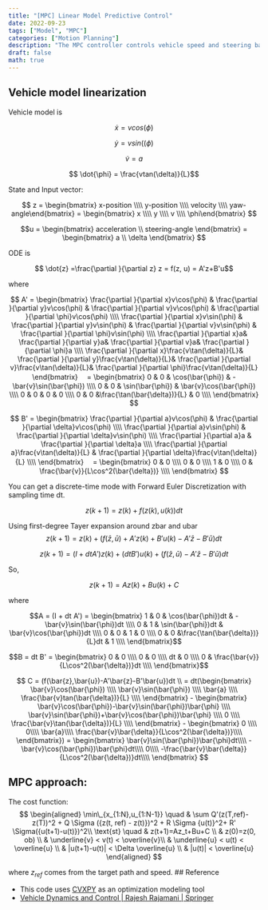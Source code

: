 ```yaml
---
title: "[MPC] Linear Model Predictive Control"
date: 2022-09-23
tags: ["Model", "MPC"]
categories: ["Motion Planning"]
description: "The MPC controller controls vehicle speed and steering based on linearized model."
draft: false
math: true
---
```


## Vehicle model linearization
Vehicle model is 

$$ \dot{x} = vcos(\phi)$$

$$ \dot{y} = vsin((\phi)$$

$$ \dot{v} = a$$

$$ \dot{\phi} = \frac{vtan(\delta)}{L}$$

State and Input vector:

$$ z = \begin{bmatrix}
x-position \\\\
y-position \\\\
velocity \\\\
yaw-angle\end{bmatrix} = \begin{bmatrix}
x \\\\
y \\\\
v \\\\
\phi\end{bmatrix} $$

$$u = \begin{bmatrix}
acceleration \\ 
steering-angle
\end{bmatrix} 
= \begin{bmatrix}
a \\ 
\delta
\end{bmatrix} $$

ODE is 

$$ \dot{z} =\frac{\partial }{\partial z} z = f(z, u) = A'z+B'u$$

where

$$ A' =
\begin{bmatrix}
\frac{\partial }{\partial x}v\cos(\phi) & 
\frac{\partial }{\partial y}v\cos(\phi) & 
\frac{\partial }{\partial v}v\cos(\phi) &
\frac{\partial }{\partial \phi}v\cos(\phi) \\\\
\frac{\partial }{\partial x}v\sin(\phi) & 
\frac{\partial }{\partial y}v\sin(\phi) & 
\frac{\partial }{\partial v}v\sin(\phi) &
\frac{\partial }{\partial \phi}v\sin(\phi) \\\\
\frac{\partial }{\partial x}a& 
\frac{\partial }{\partial y}a& 
\frac{\partial }{\partial v}a&
\frac{\partial }{\partial \phi}a \\\\
\frac{\partial }{\partial x}\frac{v\tan(\delta)}{L}& 
\frac{\partial }{\partial y}\frac{v\tan(\delta)}{L}& 
\frac{\partial }{\partial v}\frac{v\tan(\delta)}{L}&
\frac{\partial }{\partial \phi}\frac{v\tan(\delta)}{L}
\end{bmatrix}
　=
\begin{bmatrix}
0 & 0 & \cos(\bar{\phi}) & -\bar{v}\sin(\bar{\phi}) \\\\
0 & 0 & \sin(\bar{\phi}) & \bar{v}\cos(\bar{\phi}) \\\\
0 & 0 & 0 & 0 \\\\
0 & 0 &\frac{\tan(\bar{\delta})}{L} & 0 \\\\
\end{bmatrix}
$$

$$
B' =
\begin{bmatrix}
\frac{\partial }{\partial a}v\cos(\phi) &
\frac{\partial }{\partial \delta}v\cos(\phi) \\\\
\frac{\partial }{\partial a}v\sin(\phi) &
\frac{\partial }{\partial \delta}v\sin(\phi) \\\\
\frac{\partial }{\partial a}a &
\frac{\partial }{\partial \delta}a \\\\
\frac{\partial }{\partial a}\frac{v\tan(\delta)}{L} &
\frac{\partial }{\partial \delta}\frac{v\tan(\delta)}{L} \\\\
\end{bmatrix}
　=
\begin{bmatrix}
0 & 0 \\\\
0 & 0 \\\\
1 & 0 \\\\
0 & \frac{\bar{v}}{L\cos^2(\bar{\delta})} \\\\
\end{bmatrix}
$$

You can get a discrete-time mode with Forward Euler Discretization with sampling time dt.

$$z(k+1) = z(k)+f(z(k),u(k))dt$$

Using first-degree Tayer expansion around zbar and ubar
$$z(k+1) = z(k)+(f(\bar{z},\bar{u})+A'z(k)+B'u(k)-A'\bar{z}-B'\bar{u})dt$$

$$z(k+1) = (I + dtA')z(k)+(dtB')u(k) + (f(\bar{z},\bar{u})-A'\bar{z}-B'\bar{u})dt$$

So, 

$$z(k+1) = Az(k)+Bu(k) +C$$

where

$$A = (I + dt A') =
\begin{bmatrix} 
1 & 0 & \cos(\bar{\phi})dt & -\bar{v}\sin(\bar{\phi})dt \\\\
0 & 1 & \sin(\bar{\phi})dt & \bar{v}\cos(\bar{\phi})dt \\\\
0 & 0 & 1 & 0 \\\\
0 & 0 &\frac{\tan(\bar{\delta})}{L}dt & 1 \\\\
\end{bmatrix}$$

$$B = dt B' =
\begin{bmatrix} 
0 & 0 \\\\
0 & 0 \\\\
dt & 0 \\\\
0 & \frac{\bar{v}}{L\cos^2(\bar{\delta})}dt \\\\
\end{bmatrix}$$


$$ C = (f(\bar{z},\bar{u})-A'\bar{z}-B'\bar{u})dt \\
= dt(\begin{bmatrix} 
\bar{v}\cos(\bar{\phi}) \\\\
\bar{v}\sin(\bar{\phi}) \\\\
\bar{a} \\\\
\frac{\bar{v}tan(\bar{\delta})}{L} \\\\
\end{bmatrix} - 
\begin{bmatrix} 
\bar{v}\cos(\bar{\phi})-\bar{v}\sin(\bar{\phi})\bar{\phi} \\\\
\bar{v}\sin(\bar{\phi})+\bar{v}\cos(\bar{\phi})\bar{\phi} \\\\
0 \\\\
\frac{\bar{v}\tan(\bar{\delta})}{L} \\\\
\end{bmatrix} -
\begin{bmatrix} 0 \\\\ 0\\\\ \bar{a}\\\\
\frac{\bar{v}\bar{\delta}}{L\cos^2(\bar{\delta})}\\\\
\end{bmatrix}) =
\begin{bmatrix} 
\bar{v}\sin(\bar{\phi})\bar{\phi}dt\\\\
-\bar{v}\cos(\bar{\phi})\bar{\phi}dt\\\\
0\\\\
-\frac{\bar{v}\bar{\delta}}{L\cos^2(\bar{\delta})}dt\\\\
\end{bmatrix}
$$

## MPC approach:

The cost function:
$$
\begin{aligned} 
\min\_{x_{1:N},u_{1:N-1}} \quad & \sum Q'(z(T,ref)-z(T))^2 + Q \Sigma ({z(t, ref) - z(t)})^2 + R \Sigma {u(t)}^2+ R' \Sigma({u(t+1)-u(t)})^2\\
\text{st} \quad 
& z(t+1)=Az_t+Bu+C \\
& z(0)=z(0, ob) \\
& \underline{v} < v(t) < \overline{v}\\
& \underline{u} < u(t) < \overline{u} \\
& |u(t+1)-u(t)| < \Delta \overline{u} \\
& |u(t)| < \overline{u}
\end{aligned}
$$

where $z_{ref}$ comes from the target path and speed.
## Reference

- This code uses [CVXPY](http://www.cvxpy.org/) as an optimization modeling tool 
- [Vehicle Dynamics and Control \| Rajesh Rajamani \| Springer](http://www.springer.com/us/book/9781461414322)